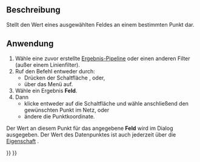 <languages/>

{{Docnav
|[[FEM_PostFilterLinearizedStresses/de|Linearisierte Spannungsdarstellung]]
|[[FEM_PostCreateFunctionPlane/de|FEM NachbereitungFunktionEbene]]
|[[FEM_Workbench/de|FEM]]
|IconL=FEM_PostFilterLinearizedStresses.svg
|IconR=FEM_PostCreateFunctionPlane.svg
|IconC=Workbench_FEM.svg
}}

{{GuiCommand/de
|Name=FEM PostFilterDataAtPoint
|Name/de=FEM DatenzuPunktSchnittfilter
|MenuLocation=Ergebnisse → FEM Daten zu Punkt Ausschnittfilter
|Workbenches=[[FEM_Workbench/de|FEM]]
|SeeAlso=[[FEM_PostPipelineFromResult/de|FEM Result pipeline]], [[FEM_tutorial/de|FEM tutorial]]
}}

<span id="Description"></span>
==Beschreibung==

Stellt den Wert eines ausgewählten Feldes an einem bestimmten Punkt dar.

<span id="Usage"></span>
==Anwendung==

# Wähle eine zuvor erstellte [[FEM_PostPipelineFromResult|Ergebnis-Pipeline]] oder einen anderen Filter (außer einem Linienfilter).
# Ruf den Befehl entweder durch:
#* Drücken der Schaltfläche {{Button|[[Image:FEM_PostFilterDataAtPoint.svg|16px]] '''Daten am Punkt Ausschnitt-Filter'''}}, oder,
#* über das Menü {{MenuCommand|Ergebnisse → [[Image:FEM_PostFilterDataAtPoint.svg|16px]] Daten am Punkt Ausschnitt-filter}} auf.
# Wähle ein Ergebnis '''Feld'''.
# Dann
#* klicke entweder auf die Schaltfläche {{Button|Punkt wählen}} und wähle anschließend den gewünschten Punkt im Netz, oder
#* ändere die Punktkoordinate.

Der Wert an diesem Punkt für das angegebene '''Feld''' wird im Dialog ausgegeben. Der Wert des Datenpunktes ist auch jederzeit über die [[Property_editor/de|Eigenschaft]] {{PropertyData/de|Point Data}}.


{{Docnav/de
|[[FEM_PostFilterLinearizedStresses/de|Linearisierte Spannungsdarstellung]]
|[[FEM_PostCreateFunctionPlane/de|FEM NachbereitungFunktionEbene]]
|[[FEM_Workbench/de|FEM]]
|IconL=FEM_PostFilterLinearizedStresses.svg
|IconR=FEM_PostCreateFunctionPlane.svg
|IconC=Workbench_FEM.svg
}}

{{FEM Tools navi{{#translation:}}}}
{{Userdocnavi{{#translation:}}}}